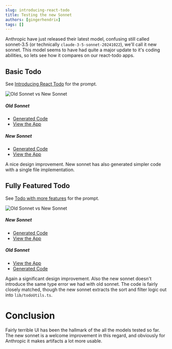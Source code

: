 ```yaml
---
slug: introducing-react-todo
title: Testing the new Sonnet
authors: [gingerhendrix]
tags: []
---
```


Anthropic have just released their latest model, confusing still called sonnet-3.5 (or technically `claude-3-5-sonnet-20241022`), we'll call it new sonnet.
This model seems to have had quite a major update to it's coding abilities, so lets see how it compares on our react-todo apps.

<!-- truncate -->

## Basic Todo

See [Introducing React Todo](2024-08-14-introducing-react-todo) for the prompt.

![Old Sonnet vs New Sonnet](./2024-10-24/basic-side-by-side.png)

##### Old Sonnet

* [Generated Code](https://github.com/autocode2/example-todo/commit/42a36d5dd5c064ad0b7af480d4d6f4c70ae0e715)
* [View the App](https://autocode2.github.io/autocode-examples/examples/example-todo/blog/2024-08-01-introducing-react-todo/typescript_nextjs_shadcn/sonnet)

##### New Sonnet

* [Generated Code](https://github.com/autocode2/example-todo/commit/746b5aaf3744f546ff0c8c7a992cda5d2d6cbaf4)
* [View the App](https://autocode2.github.io/autocode-examples/examples/example-todo/blog/2024-10-24-new-sonnet/basic/sonnet-v2)

A nice design improvement. New sonnet has also generated simpler code with a single file implementation.

## Fully Featured Todo

See [Todo with more features](2024-08-14-todo-with-more-features) for the prompt.

![Old Sonnet vs New Sonnet](./2024-10-24/fully-featured-side-by-side.png)

##### New Sonnet

* [Generated Code](https://github.com/autocode2/example-todo/commit/ef91a71575464dae7d2b64dcd141fe90d6e6db41)
* [View the App](https://autocode2.github.io/autocode-examples/examples/example-todo/blog/2024-10-24-new-sonnet/fully-featured/sonnet-v2)

##### Old Sonnet

* [View the App](https://autocode2.github.io/autocode-examples/examples/example-todo/blog/2024-08-14-todo-with-more-features/typescript_nextjs_shadcn/sonnet)
* [Generated Code](https://github.com/autocode2/example-todo/commit/0057b0233f4042afebd4de82838a7d61552d13e1)

Again a significant design improvement. Also the new sonnet doesn't introduce the same type error we had with old sonnet.  The code is fairly closely matched, though the new sonnet extracts the sort and filter logic out into `lib/todoUtils.ts`.


# Conclusion

Fairly terrible UI has been the hallmark of the all the models tested so far. The new sonnet is a welcome improvement in this regard, and obviously for Anthropic it makes artifacts a lot more usable.


